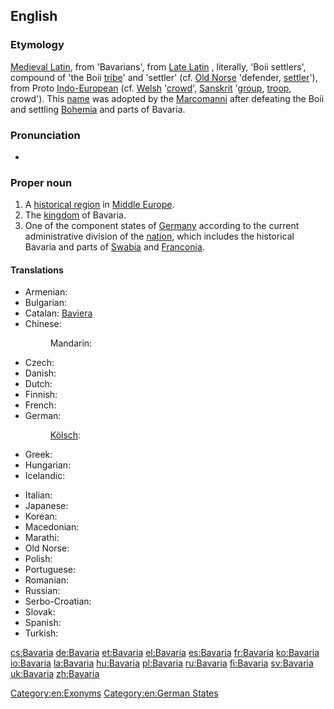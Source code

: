==English==

{{wikipedia}}

===Etymology===
[[Medieval Latin]], from {{term|Baioarii|lang=la}} 'Bavarians', from [[Late Latin]] {{term|Bojuvarii|lang=la}}, literally, 'Boii settlers', compound of {{etyl|cel-gau}} {{term||Boii}} 'the Boii [[tribe]]' and {{etyl|gem-pro|en}} {{recons|warjaz|lang=gem-pro}} 'settler' (cf. [[Old Norse]] {{term|verjar|lang=non}} 'defender, [[settler]]'), from Proto  [[ Indo-European]]
(cf. [[Welsh]] {{term|gwerin|lang=cy}} '[[crowd]]', [[Sanskrit]] {{term||vṛndám}} '[[group]], [[troop]], crowd'). This [[name]] was adopted by the [[Marcomanni]] after defeating the Boii and settling [[Bohemia]] and parts of Bavaria.

===Pronunciation===
* {{a|UK}} {{IPA|/bəˈveəɹɪə/}}

===Proper noun===
{{en-proper noun}}

# A [[historical region]] in [[Middle Europe]].
# The [[kingdom]] of Bavaria.
# One of the component states of [[Germany]] according to the current administrative division of the [[nation]], which includes the historical Bavaria and parts of [[Swabia]] and [[Franconia]].

====Translations====
{{trans-top|state in Germany}}
* Armenian: {{t-|hy|Բավարիա|tr=Bavaria|sc=Armn}}
* Bulgarian: {{t-|bg|Бавария|f|tr=Bavárija}}
* Catalan: [[Baviera]]
* Chinese:
*: Mandarin: {{t|zh|拜恩|tr=Bai’en|sc=Hani}}
* Czech: {{t+|cs|Bavorsko|n}}
* Danish: {{t-|da|Bayern}}
* Dutch: {{t-|nl|Beieren|n}}
* Finnish: {{t+|fi|Baijeri}}
* French: {{t+|fr|Bavière|f}}
* German: {{t+|de|Bayern|n}}
*: [[Kölsch]]: {{tø|ksh|Bajore}}
* Greek: {{t+|el|Βαυαρία|f|tr=Vavaría|sc=Grek}}
* Hungarian: {{t+|hu|Bajorország}}
* Icelandic: {{t-|is|Bæjaraland}}
{{trans-mid}}
* Italian: {{t-|it|Baviera|f}}
* Japanese: {{t-|ja|バイエルン|tr=Baierun|sc=Jpan}}
* Korean: {{t-|ko|바이에른|tr=Baiereun|sc=Kore}}
* Macedonian: {{t-|mk|Баварија|f|tr=Bavárija}}
* Marathi: {{t-|mr|बव्हारिया|m|tr=bavhariyā|sc=Deva}}
* Old Norse: {{tø|non|Beiaraland|n}}
* Polish: {{t+|pl|Bawaria|f}}
* Portuguese: {{t-|pt|Baviera|f}}
* Romanian: {{t-|ro|Bavaria|f}}
* Russian: {{t+|ru|Бавария|f|tr=Bavárija}}
* Serbo-Croatian: {{t|sh|Bavarska|f}}
* Slovak: {{t-|sk|Bavorsko|n}}
* Spanish: {{t+|es|Baviera|f}}
* Turkish: {{t+|tr|Bavyera}}
{{trans-bottom}}

[[Category:en:Exonyms]]
[[Category:en:German States]]

[[cs:Bavaria]]
[[de:Bavaria]]
[[et:Bavaria]]
[[el:Bavaria]]
[[es:Bavaria]]
[[fr:Bavaria]]
[[ko:Bavaria]]
[[io:Bavaria]]
[[la:Bavaria]]
[[hu:Bavaria]]
[[pl:Bavaria]]
[[ru:Bavaria]]
[[fi:Bavaria]]
[[sv:Bavaria]]
[[uk:Bavaria]]
[[zh:Bavaria]]